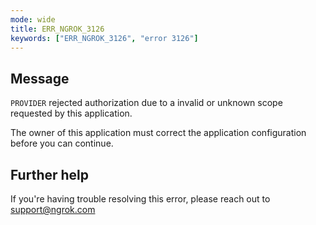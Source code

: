 ```yaml
---
mode: wide
title: ERR_NGROK_3126
keywords: ["ERR_NGROK_3126", "error 3126"]
---
```


## Message

`PROVIDER` rejected authorization due to a invalid or unknown scope requested by this application.

The owner of this application must correct the application configuration before you can continue.

## Further help

If you're having trouble resolving this error, please reach out to [support@ngrok.com](mailto:support@ngrok.com?subject=Help%20with%20ERR_NGROK_3126)
